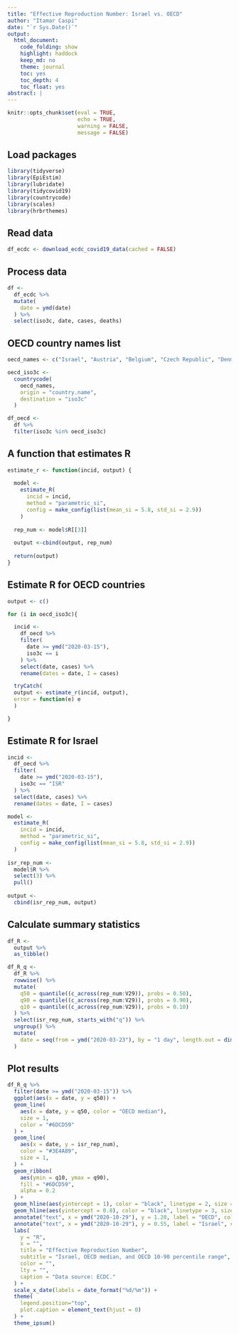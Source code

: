 ```yaml
---
title: "Effective Reproduction Number: Israel vs. OECD"
author: "Itamar Caspi"
date: "`r Sys.Date()`"
output:
  html_document:
    code_folding: show
    highlight: haddock
    keep_md: no
    theme: journal
    toc: yes
    toc_depth: 4
    toc_float: yes
abstract: |
---
```


```r
knitr::opts_chunk$set(eval = TRUE,
                      echo = TRUE,
                      warning = FALSE,
                      message = FALSE)
```


## Load packages
```r
library(tidyverse)
library(EpiEstim)
library(lubridate)
library(tidycovid19)
library(countrycode)
library(scales)
library(hrbrthemes)
```

## Read data
```r
df_ecdc <- download_ecdc_covid19_data(cached = FALSE)
```

## Process data
```r
df <- 
  df_ecdc %>% 
  mutate(
    date = ymd(date)
  ) %>% 
  select(iso3c, date, cases, deaths)
```

## OECD country names list
```r
oecd_names <- c("Israel", "Austria", "Belgium", "Czech Republic", "Denmark", "Estonia", "Finland", "France", "Germany", "Greece", "Hungary", "Iceland", "Ireland", "Italy", "Latvia", "Luxembourg", "Netherlands", "Norway", "Poland", "Portugal", "Slovak Republic", "Slovenia", "Spain", "Sweden", "Switzerland", "United Kingdom",  "Canada", "Chile", "Mexico", "United States", "Australia", "Japan", "Korea", "New Zealand", "Turkey")
```

```r
oecd_iso3c <- 
  countrycode(
    oecd_names,
    origin = "country.name",
    destination = "iso3c"
  )
```

```r
df_oecd <- 
  df %>% 
  filter(iso3c %in% oecd_iso3c) 
```

## A function that estimates R
```r
estimate_r <- function(incid, output) {
  
  model <- 
    estimate_R(
      incid = incid, 
      method = "parametric_si",
      config = make_config(list(mean_si = 5.8, std_si = 2.9))
    )
  
  rep_num <- model$R[[3]]
    
  output <-cbind(output, rep_num)
  
  return(output)
}
```

## Estimate R for OECD countries
```r
output <- c()

for (i in oecd_iso3c){

  incid <- 
    df_oecd %>%
    filter(
      date >= ymd("2020-03-15"),
      iso3c == i
    ) %>%
    select(date, cases) %>%
    rename(dates = date, I = cases)

  tryCatch(
  output <- estimate_r(incid, output),
  error = function(e) e
  )

}
```

## Estimate R for Israel
```r
incid <- 
  df_oecd %>%
  filter(
    date >= ymd("2020-03-15"),
    iso3c == "ISR"
  ) %>%
  select(date, cases) %>%
  rename(dates = date, I = cases)

model <- 
  estimate_R(
    incid = incid, 
    method = "parametric_si",
    config = make_config(list(mean_si = 5.8, std_si = 2.9))
  )
  
isr_rep_num <- 
  model$R %>% 
  select(3) %>% 
  pull()
    
output <- 
  cbind(isr_rep_num, output)
```

## Calculate summary statistics
```r
df_R <- 
  output %>% 
  as_tibble()
```

```r
df_R_q <- 
  df_R %>% 
  rowwise() %>% 
  mutate(
    q50 = quantile((c_across(rep_num:V29)), probs = 0.50),
    q90 = quantile((c_across(rep_num:V29)), probs = 0.90),
    q10 = quantile((c_across(rep_num:V29)), probs = 0.10)
  ) %>%
  select(isr_rep_num, starts_with("q")) %>% 
  ungroup() %>% 
  mutate(
    date = seq(from = ymd("2020-03-23"), by = "1 day", length.out = dim(output)[[1]])
  )
```

## Plot results
```r
df_R_q %>% 
  filter(date >= ymd("2020-03-15")) %>% 
  ggplot(aes(x = date, y = q50)) +
  geom_line(
    aes(x = date, y = q50, color = "OECD median"),
    size = 1,
    color = "#6DCD59"
  ) +
  geom_line(
    aes(x = date, y = isr_rep_num),
    color = "#3E4A89",
    size = 1,
  ) +
  geom_ribbon(
    aes(ymin = q10, ymax = q90),
    fill = "#6DCD59",
    alpha = 0.2
  ) +
  geom_hline(aes(yintercept = 1), color = "black", linetype = 2, size = 0.5) +
  geom_hline(aes(yintercept = 0.8), color = "black", linetype = 3, size = 0.5) +
  annotate("text", x = ymd("2020-10-29"), y = 1.20, label = "OECD", color = "#6DCD59") +
  annotate("text", x = ymd("2020-10-29"), y = 0.55, label = "Israel", color = "#3E4A89") +
  labs(
    y = "R",
    x = "",
    title = "Effective Reproduction Number",
    subtitle = "Israel, OECD median, and OECD 10-90 percentile range",
    color = "",
    lty = "",
    caption = "Data source: ECDC."
  ) +
  scale_x_date(labels = date_format("%d/%m")) +
  theme(
    legend.position="top",
    plot.caption = element_text(hjust = 0)
  ) +
  theme_ipsum()
```
